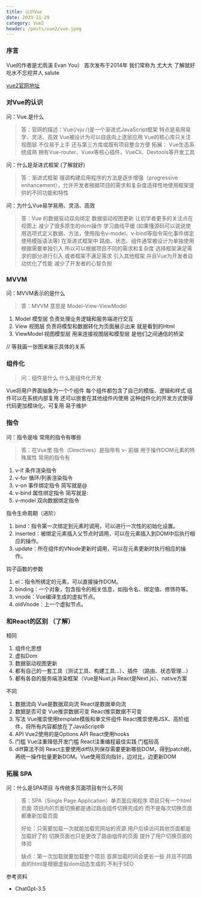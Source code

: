 ```yaml
---
title: 认识Vue
date: 2023-11-29
category: Vue2
header: /posts/vue2/vue.jpeg
---
```


### 序言

Vue的作者是尤雨溪 Evan You） 首次发布于2014年 我们常称为 尤大大 了解就好 吃水不忘挖井人 salute

<a href="https://v2.cn.vuejs.org/" target="_blank">
	vue2官网地址
</a>

### 对Vue的认识

问：Vue.是什么

> 答：官网的描述：Vue(/vjuː/)是一个渐进式JavaScript框架 特点是易用易学、灵活、高效 Vue被设计为可以自底向上逐层应用 Vue的核心库只关注视图层 不仅易于上手 还与第三方库或既有项目整合方便
> 拓展： Vue生态系统成熟 拥有Vue-router、Vuex等核心插件，VueCli、Devtools等开发工具

问：什么是渐进式框架 (了解就好)

> 答：渐进式框架 强调构建应用程序的方法是逐步增强（progressive enhancement），允许开发者根据项目的需求和复杂度选择性地使用框架提供的不同功能和特性

问：为什么Vue易学易用、灵活、高效

> 答：Vue 的数据驱动双向绑定 数据驱动视图更新 让初学者更多的关注点在视图上 减少了很多原生的dom操作 学习曲线平缓 (如果懂源码可以说说使用选项式定义数据、方法，使用指令v-model、v-bind等指令简化事件绑定 使用模版语法等)
> 在渐进式框架中 路由、状态、组件通常被设计为单独使用 根据需要单独引入 所以可以根据项目不同的需求和复杂度 选择框架满足需求的部分进行引入 或者框架不满足需求 引入其他框架 并且Vue为开发者自动优化了性能 减少了开发者的心智负担

### MVVM

问：MVVM表示的是什么

> 答：MVVM 意思是 Model-View-ViewModel

1.  Model 模型层 负责处理业务逻辑和服务端进行交互
2.  View 视图层 负责将模型和数据转化为页面展示出来 就是看到的Html
3.  ViewModel 视图模型层 用来连接视图层和模型层 是他们之间通信的桥梁

// 等我画一张图来展示具体的关系

### 组件化

> 问：组件是什么 什么是组件化开发

Vue将用户界面抽象为一个个组件 每个组件都包含了自己的模版、逻辑和样式 组件可以在系统内部复用 还可以嵌套在其他组件内使用
这种组件化的开发方式使得代码更加模块化、可复用 易于维护

### 指令

问：指令是啥 常用的指令有哪些

> 答：在Vue里 指令（Directives）是指带有 v- 前缀 用于操作DOM元素的特殊属性
> 常用的指令有

1.  v-if 条件渲染指令
2.  v-for 循环/列表渲染指令
3.  v-on 事件绑定指令 简写就是@
4.  v-bind 属性绑定指令 简写就是:
5.  v-model 双向数据绑定指令

指令生命周期（进阶）

1. bind：指令第一次绑定到元素时调用，可以进行一次性的初始化设置。
2. inserted：被绑定元素插入父节点时调用，可以在元素插入到DOM中后执行相应的操作。
3. update：所在组件的VNode更新时调用，可以在元素更新时执行相应的操作。

钩子函数的参数

1.  el：指令所绑定的元素，可以直接操作DOM。
2.  binding：一个对象，包含指令的相关信息，如指令名、绑定值、修饰符等。
3.  vnode：Vue编译生成的虚拟节点。
4.  oldVnode：上一个虚拟节点。

### 和React的区别 （了解）

相同

1.  组件化思想
2.  虚拟Dom
3.  数据驱动视图更新
4.  都有自己的一套工具（测试工具、构建工具...）、插件 （路由、状态管理...）
5.  都有各自的服务端渲染框架（Vue是Nuxt.js React是Next.js）、native方案

不同

1.  数据流向 Vue是数据双向流 React是数据单向流
2.  数据是否可变 Vue推崇数据可变 React推崇数据不可变
3.  写法 Vue推崇使用template模版和单文件组件 React推崇使用JSX、高阶组件，将所有内容都放在了JavaScript中
4.  API Vue2使用的是Options API React使用hooks
5.  门槛 Vue注重降低开发门槛 React注重编程最佳实践 门槛较高
6.  diff算法不同 React主要使用diff队列保存需要更新哪些DOM，得到patch树，再统一操作批量更新DOM。Vue使用双向指针，边对比，边更新DOM

### 拓展 SPA

问：什么是SPA项目 与传统多页面项目有什么不同

> 答：SPA（Single Page Application）单页面应用程序 项目只有一个html页面 项目内的页面切换都是通过路由组件切换完成的 而不是每次切换页面都重新加载页面
>
> 好处：只需要加载一次就能加载完网站的资源 用户后续访问其他页面都是加载好了的 切换页面也只是更改了路由组件的页面 提升了用户切换页面的体验
>
> 缺点：第一次加载就要加载整个项目 首屏加载时间会更长一些 并且不同路由的html是根据虚拟dom动态生成的 不利于SEO

参考资料

-   ChatGpt-3.5
